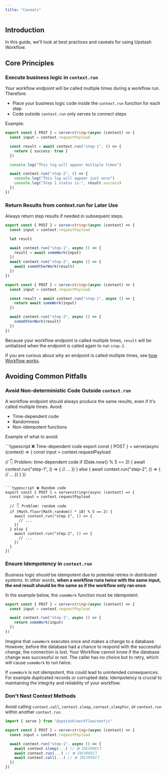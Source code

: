 ```yaml
---
title: "Caveats"
---
```


## Introduction

In this guide, we'll look at best practices and caveats for using Upstash Workflow.

## Core Principles

### Execute business logic in `context.run`

Your workflow endpoint will be called multiple times during a workflow run. Therefore:

- Place your business logic code inside the `context.run` function for each step
- Code outside `context.run` only serves to connect steps

Example:

```typescript api/workflow/route.ts
export const { POST } = serve<string>(async (context) => {
  const input = context.requestPayload

  const result = await context.run("step-1", () => {
    return { success: true }
  })

  console.log("This log will appear multiple times")

  await context.run("step-2", () => {
    console.log("This log will appear just once")
    console.log("Step 1 status is:", result.success)
  })
})
```

### Return Results from context.run for Later Use

Always return step results if needed in subsequent steps.

<CodeGroup>

```typescript ❌ Incorrect:
export const { POST } = serve<string>(async (context) => {
  const input = context.requestPayload

  let result

  await context.run("step-1", async () => {
    result = await someWork(input)
  })
  await context.run("step-2", async () => {
    await someOtherWork(result)
  })
})
```

```typescript ✅ Correct
export const { POST } = serve<string>(async (context) => {
  const input = context.requestPayload

  const result = await context.run("step-1", async () => {
    return await someWork(input)
  })

  await context.run("step-2", async () => {
    someOtherWork(result)
  })
})
```

</CodeGroup>

Because your workflow endpoint is called multiple times, `result` will be unitialized when the endpoint is called again to run `step-2`.

If you are curious about why an endpoint is called multiple times, see [how Workflow works](/qstash/workflow/how).

## Avoiding Common Pitfalls

### Avoid Non-deterministic Code Outside `context.run`

A workflow endpoint should always produce the same results, even if it's called multiple times. Avoid:

- Time-dependent code
- Randomness
- Non-idempotent functions

Example of what to avoid:

<CodeGroup>
```typescript ❌ Time-dependent code
export const { POST } = serve<string>(async (context) => {
  const input = context.requestPayload

  // 👇 Problem: time-dependent code
  if (Date.now() % 5 == 2) {
    await context.run("step-1", () => {
      // ...
    })
  } else {
    await context.run("step-2", () => {
      // ...
    })
  }
})
```

```typescript ❌ Random code
export const { POST } = serve<string>(async (context) => {
  const input = context.requestPayload

  // 👇 Problem: random code
  if (Math.floor(Math.random() * 10) % 5 == 2) {
    await context.run("step-1", () => {
      // ...
    })
  } else {
    await context.run("step-2", () => {
      // ...
    })
  }
})
```
</CodeGroup>

### Ensure Idempotency in `context.run`

Business logic should be idempotent due to potential retries in distributed systems. In other words, **when a workflow runs twice with the same input, the end result should be the same as if the workflow only ran once**.

In the example below, the `someWork` function must be idempotent:

```typescript api/workflow/route.ts
export const { POST } = serve<string>(async (context) => {
  const input = context.requestPayload

  await context.run("step-1", async () => {
    return someWork(input)
  })
})
```

Imagine that `someWork` executes once and makes a change to a database. However, before the database had a chance to respond with the successful change, the connection is lost. Your Workflow cannot know if the database change was successful or not. The caller has no choice but to retry, which will cause `someWork` to run twice.

If `someWork` is not idempotent, this could lead to unintended consequences. For example duplicated records or corrupted data. Idempotency is crucial to maintaining the integrity and reliability of your workflow.

### Don't Nest Context Methods

Avoid calling `context.call`, `context.sleep`, `context.sleepFor`, or `context.run` within another `context.run`.

```typescript api/workflow/route.ts
import { serve } from "@upstash/workflow/nextjs"

export const { POST } = serve<string>(async (context) => {
  const input = context.requestPayload

  await context.run("step-1", async () => {
    await context.sleep(...) // ❌ INCORRECT
    await context.run(...) // ❌ INCORRECT
    await context.call(...) // ❌ INCORRECT
  })
})
```
